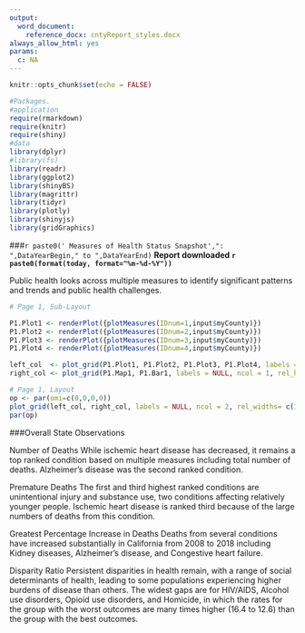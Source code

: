 ---
output:
  word_document:
    reference_docx: cntyReport_styles.docx
always_allow_html: yes
params:
  c: NA
---

```{r setup, include=FALSE, warning = FALSE}
knitr::opts_chunk$set(echo = FALSE)
```


```{r process, echo=FALSE, warning = FALSE, message=TRUE }
#Packages.
#application
require(rmarkdown)
require(knitr)
require(shiny)
#data
library(dplyr)
#library(fs)
library(readr)
library(ggplot2)
library(shinyBS)
library(magrittr)
library(tidyr)
library(plotly)
library(shinyjs)
library(gridGraphics)

```
###`r paste0(' Measures of Health Status Snapshot',": ",DataYearBegin," to ",DataYearEnd)`
**Report downloaded `r paste0(format(today, format="%m-%d-%Y"))`**

Public health looks across multiple measures to identify significant patterns and trends and public health challenges.

```{r echo=FALSE, fig.height=7, fig.width=7, warning=FALSE, , message=TRUE, dev='CairoPNG'}
# Page 1, Sub-Layout

P1.Plot1 <- renderPlot({plotMeasures(IDnum=1,input$myCounty)})
P1.Plot2 <- renderPlot({plotMeasures(IDnum=2,input$myCounty)})
P1.Plot3 <- renderPlot({plotMeasures(IDnum=3,input$myCounty)})
P1.Plot4 <- renderPlot({plotMeasures(IDnum=4,input$myCounty)})

left_col  <- plot_grid(P1.Plot1, P1.Plot2, P1.Plot3, P1.Plot4, labels = NULL, ncol = 1, align = 'v')
right_col <- plot_grid(P1.Map1, P1.Bar1, labels = NULL, ncol = 1, rel_heights = c(2, 1))

```


```{r echo=FALSE, fig.height=7, fig.width=7, warning=FALSE, , message=TRUE, dev='CairoPNG'}
# Page 1, Layout
op <- par(omi=c(0,0,0,0))
plot_grid(left_col, right_col, labels = NULL, ncol = 2, rel_widths= c(1,1))
par(op)
```

###Overall State Observations

Number of Deaths
While ischemic heart disease has decreased, it remains a top ranked condition based on multiple measures including total number of deaths. Alzheimer’s disease was the second ranked condition.

Premature Deaths
The first and third highest ranked conditions are unintentional injury and substance use, two conditions affecting relatively younger people. Ischemic heart disease is ranked third because of the large numbers of deaths from this condition.

Greatest Percentage Increase in Deaths
Deaths from several conditions have increased substantially in California from 2008 to 2018 including Kidney diseases, Alzheimer’s disease, and Congestive heart failure.

Disparity Ratio
Persistent disparities in health remain, with a range of social determinants of health, leading to some populations experiencing higher burdens of disease than others. The widest gaps are for HIV/AIDS, Alcohol use disorders, Opioid use disorders, and Homicide, in which the rates for the group with the worst outcomes are many times higher (16.4 to 12.6) than the group with the best outcomes.
